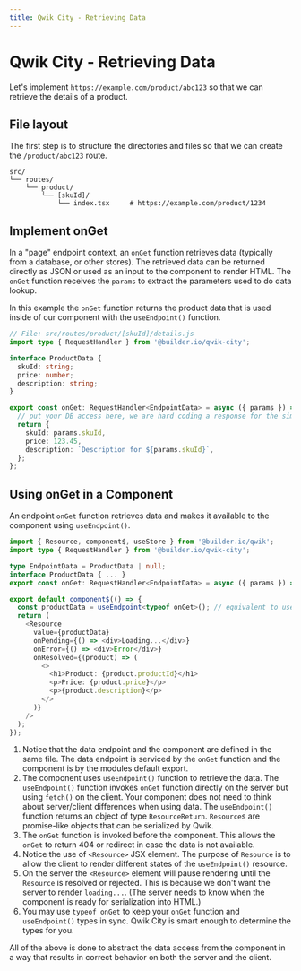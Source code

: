 ```yaml
---
title: Qwik City - Retrieving Data
---
```


# Qwik City - Retrieving Data

Let's implement `https://example.com/product/abc123` so that we can retrieve the details of a product.

## File layout

The first step is to structure the directories and files so that we can create the `/product/abc123` route.

```
src/
└── routes/
    └── product/
        └── [skuId]/
            └── index.tsx     # https://example.com/product/1234
```

## Implement onGet

In a "page" endpoint context, an `onGet` function retrieves data (typically from a database, or other stores). The retrieved data can be returned directly as JSON or used as an input to the component to render HTML. The `onGet` function receives the `params` to extract the parameters used to do data lookup.

In this example the `onGet` function returns the product data that is used inside of our component with the `useEndpoint()` function.

```typescript
// File: src/routes/product/[skuId]/details.js
import type { RequestHandler } from '@builder.io/qwik-city';

interface ProductData {
  skuId: string;
  price: number;
  description: string;
}

export const onGet: RequestHandler<EndpointData> = async ({ params }) => {
  // put your DB access here, we are hard coding a response for the simplicity
  return {
    skuId: params.skuId,
    price: 123.45,
    description: `Description for ${params.skuId}`,
  };
};
```

## Using onGet in a Component

An endpoint `onGet` function retrieves data and makes it available to the component using `useEndpoint()`.

```typescript
import { Resource, component$, useStore } from '@builder.io/qwik';
import type { RequestHandler } from '@builder.io/qwik-city';

type EndpointData = ProductData | null;
interface ProductData { ... }
export const onGet: RequestHandler<EndpointData> = async ({ params }) => { ... };

export default component$(() => {
  const productData = useEndpoint<typeof onGet>(); // equivalent to useEndpoint<EndpointData>
  return (
    <Resource
      value={productData}
      onPending={() => <div>Loading...</div>}
      onError={() => <div>Error</div>}
      onResolved={(product) => (
        <>
          <h1>Product: {product.productId}</h1>
          <p>Price: {product.price}</p>
          <p>{product.description}</p>
        </>
      )}
    />
  );
});
```

1. Notice that the data endpoint and the component are defined in the same file. The data endpoint is serviced by the `onGet` function and the component is by the modules default export.
2. The component uses `useEndpoint()` function to retrieve the data. The `useEndpoint()` function invokes `onGet` function directly on the server but using `fetch()` on the client. Your component does not need to think about server/client differences when using data. The `useEndpoint()` function returns an object of type `ResourceReturn`. `Resource`s are promise-like objects that can be serialized by Qwik.
3. The `onGet` function is invoked before the component. This allows the `onGet` to return 404 or redirect in case the data is not available.
4. Notice the use of `<Resource>` JSX element. The purpose of `Resource` is to allow the client to render different states of the `useEndpoint()` resource.
5. On the server the `<Resource>` element will pause rendering until the `Resource` is resolved or rejected. This is because we don't want the server to render `loading...`. (The server needs to know when the component is ready for serialization into HTML.)
6. You may use `typeof onGet` to keep your `onGet` function and `useEndpoint()` types in sync. Qwik City is smart enough to determine the types for you.

All of the above is done to abstract the data access from the component in a way that results in correct behavior on both the server and the client.

